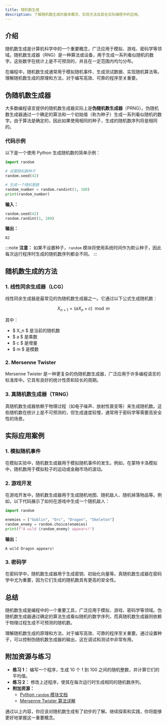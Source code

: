 ```yaml
---
title: 随机数生成
description: 了解随机数生成的基本概念、实现方法及其在实际编程中的应用。
---
```


## 介绍

随机数生成是计算机科学中的一个重要概念，广泛应用于模拟、游戏、密码学等领域。随机数生成器（RNG）是一种算法或设备，用于生成一系列看似随机的数字。这些数字在统计上是不可预测的，并且在一定范围内均匀分布。

在编程中，随机数生成通常用于模拟随机事件、生成测试数据、实现随机算法等。理解随机数生成的原理和方法，对于编写高效、可靠的程序至关重要。

## 伪随机数生成器

大多数编程语言提供的随机数生成器实际上是**伪随机数生成器**（PRNG）。伪随机数生成器通过一个确定的算法和一个初始值（称为种子）生成一系列看似随机的数字。由于算法是确定的，因此如果使用相同的种子，生成的随机数序列将是相同的。

### 代码示例

以下是一个使用 Python 生成随机数的简单示例：

```python
import random

# 设置随机数种子
random.seed(42)

# 生成一个随机整数
random_number = random.randint(1, 100)
print(random_number)
```

**输入：**
```python
random.seed(42)
random.randint(1, 100)
```

**输出：**
```
82
```

:::note
**注意：** 如果不设置种子，`random` 模块将使用系统时间作为默认种子，因此每次运行程序时生成的随机数序列都会不同。
:::

## 随机数生成的方法

### 1. 线性同余生成器（LCG）

线性同余生成器是最常见的伪随机数生成器之一。它通过以下公式生成随机数：

$$
X_{n+1} = (aX_n + c) \mod m 
$$

其中：
- $ X_n $ 是当前的随机数
- $ a $ 是乘数
- $ c $ 是增量
- $ m $ 是模数

### 2. Mersenne Twister

Mersenne Twister 是一种更复杂的伪随机数生成器，广泛应用于许多编程语言的标准库中。它具有良好的统计性质和较长的周期。

### 3. 真随机数生成器（TRNG）

真随机数生成器依赖于物理过程（如电子噪声、放射性衰变等）来生成随机数。这些随机数在统计上是不可预测的，但生成速度较慢，通常用于密码学等需要高安全性的场景。

## 实际应用案例

### 1. 模拟随机事件

在模拟实验中，随机数生成器用于模拟随机事件的发生。例如，在蒙特卡洛模拟中，随机数用于模拟粒子的运动或金融市场的波动。

### 2. 游戏开发

在游戏开发中，随机数生成器用于生成随机地图、随机敌人、随机掉落物品等。例如，以下代码展示了如何在游戏中生成一个随机敌人：

```python
import random

enemies = ["Goblin", "Orc", "Dragon", "Skeleton"]
random_enemy = random.choice(enemies)
print(f"A wild {random_enemy} appears!")
```

**输出：**
```
A wild Dragon appears!
```

### 3. 密码学

在密码学中，随机数生成器用于生成密钥、初始化向量等。真随机数生成器在密码学中尤为重要，因为它们生成的随机数具有更高的安全性。

## 总结

随机数生成是编程中的一个重要工具，广泛应用于模拟、游戏、密码学等领域。伪随机数生成器通过确定的算法生成看似随机的数字序列，而真随机数生成器则依赖于物理过程生成不可预测的随机数。

理解随机数生成的原理和方法，对于编写高效、可靠的程序至关重要。通过设置种子，可以控制伪随机数生成器的输出，这在调试和测试中非常有用。

## 附加资源与练习

- **练习 1：** 编写一个程序，生成 10 个 1 到 100 之间的随机整数，并计算它们的平均值。
- **练习 2：** 修改上述程序，使其在每次运行时生成相同的随机数序列。
- **附加资源：**
  - [Python `random` 模块文档](https://docs.python.org/3/library/random.html)
  - [Mersenne Twister 算法详解](https://en.wikipedia.org/wiki/Mersenne_Twister)

通过以上内容，你应该对随机数生成有了初步的了解。继续探索和实践，你将能够更好地掌握这一重要概念。
